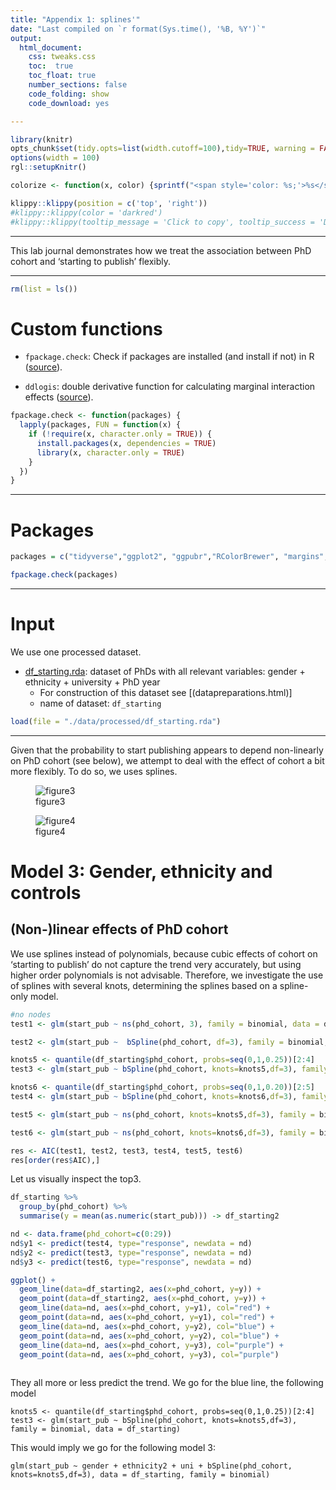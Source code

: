 ```yaml
---
title: "Appendix 1: splines'"
date: "Last compiled on `r format(Sys.time(), '%B, %Y')`"
output: 
  html_document:
    css: tweaks.css
    toc:  true
    toc_float: true
    number_sections: false
    code_folding: show
    code_download: yes

---
```




```r

library(knitr)
opts_chunk$set(tidy.opts=list(width.cutoff=100),tidy=TRUE, warning = FALSE, message = FALSE,comment = "#>", cache=TRUE, class.source=c("test"), class.output=c("test2"), cache.lazy = FALSE)
options(width = 100)
rgl::setupKnitr()

colorize <- function(x, color) {sprintf("<span style='color: %s;'>%s</span>", color, x) }

```

```r
klippy::klippy(position = c('top', 'right'))
#klippy::klippy(color = 'darkred')
#klippy::klippy(tooltip_message = 'Click to copy', tooltip_success = 'Done')
```


----

This lab journal demonstrates how we treat the association between PhD cohort and 'starting to publish' flexibly. 
  

----

```r

rm(list = ls())

```



# Custom functions

- `fpackage.check`: Check if packages are installed (and install if not) in R ([source](https://vbaliga.github.io/verify-that-r-packages-are-installed-and-loaded/)).  

- `ddlogis`: double derivative function for calculating marginal interaction effects 
([source](https://jochemtolsma.github.io/MarginalEffects/#5_Logistic_with_model_interactions)).


```r

fpackage.check <- function(packages) {
  lapply(packages, FUN = function(x) {
    if (!require(x, character.only = TRUE)) {
      install.packages(x, dependencies = TRUE)
      library(x, character.only = TRUE)
    }
  })
}


```


---  

# Packages

```r

packages = c("tidyverse","ggplot2", "ggpubr","RColorBrewer", "margins", "splines", "splines2", "boot", "kableExtra", "DescTools")

fpackage.check(packages)

```


--- 

# Input



We use one processed dataset.

* [df_starting.rda](): dataset of PhDs with all relevant variables: gender + ethnicity + university + PhD year  
    - For construction of this dataset see [(datapreparations.html)]  
    - name of dataset: `df_starting` 
    

```r

load(file = "./data/processed/df_starting.rda")

```


----

Given that the probability to start publishing appears to depend non-linearly on PhD cohort (see below), we attempt to deal with the effect of cohort a bit more flexibly. To do so, we uses splines. 

![figure3](./output/starting/plot3.jpg)

![figure4](./output/starting/plot4.jpg)


# Model 3: Gender, ethnicity and controls

## (Non-)linear effects of PhD cohort

We use splines instead of polynomials, because cubic effects of cohort on 'starting to publish' do not capture the trend very accurately, but using higher order polynomials is not advisable. Therefore, we investigate the use of splines with several knots, determining the splines based on a spline-only model. 

```r

#no nodes
test1 <- glm(start_pub ~ ns(phd_cohort, 3), family = binomial, data = df_starting)

test2 <- glm(start_pub ~  bSpline(phd_cohort, df=3), family = binomial, data = df_starting)

knots5 <- quantile(df_starting$phd_cohort, probs=seq(0,1,0.25))[2:4]
test3 <- glm(start_pub ~ bSpline(phd_cohort, knots=knots5,df=3), family = binomial, data = df_starting)

knots6 <- quantile(df_starting$phd_cohort, probs=seq(0,1,0.20))[2:5]
test4 <- glm(start_pub ~ bSpline(phd_cohort, knots=knots6,df=3), family = binomial, data = df_starting)

test5 <- glm(start_pub ~ ns(phd_cohort, knots=knots5,df=3), family = binomial, data = df_starting)

test6 <- glm(start_pub ~ ns(phd_cohort, knots=knots6,df=3), family = binomial, data = df_starting)

```


```r
res <- AIC(test1, test2, test3, test4, test5, test6)
res[order(res$AIC),]
```


Let us visually inspect the top3. 
```r

df_starting %>% 
  group_by(phd_cohort) %>% 
  summarise(y = mean(as.numeric(start_pub))) -> df_starting2

nd <- data.frame(phd_cohort=c(0:29))
nd$y1 <- predict(test4, type="response", newdata = nd)
nd$y2 <- predict(test3, type="response", newdata = nd)
nd$y3 <- predict(test6, type="response", newdata = nd)

ggplot() +
  geom_line(data=df_starting2, aes(x=phd_cohort, y=y)) +
  geom_point(data=df_starting2, aes(x=phd_cohort, y=y)) +
  geom_line(data=nd, aes(x=phd_cohort, y=y1), col="red") +
  geom_point(data=nd, aes(x=phd_cohort, y=y1), col="red") + 
  geom_line(data=nd, aes(x=phd_cohort, y=y2), col="blue") +
  geom_point(data=nd, aes(x=phd_cohort, y=y2), col="blue") +
  geom_line(data=nd, aes(x=phd_cohort, y=y3), col="purple") +
  geom_point(data=nd, aes(x=phd_cohort, y=y3), col="purple")
  
```

They all more or less predict the trend. We go for the blue line, the following model

```
knots5 <- quantile(df_starting$phd_cohort, probs=seq(0,1,0.25))[2:4]
test3 <- glm(start_pub ~ bSpline(phd_cohort, knots=knots5,df=3), family = binomial, data = df_starting)
```


This would imply we go for the following model 3:

```
glm(start_pub ~ gender + ethnicity2 + uni + bSpline(phd_cohort, knots=knots5,df=3), data = df_starting, family = binomial)

```

